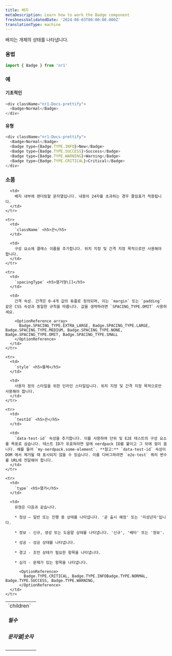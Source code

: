 ```yaml
---
title: 배지
metaDescription: Learn how to work the Badge component
freshnessValidatedDate: '2024-06-03T00:00:00.000Z'
translationType: machine
---
```


배지는 개체의 상태를 나타냅니다.

### 용법

```js
import { Badge } from 'nr1'
```

### 예

#### 기초적인

```js
<div className="nr1-Docs-prettify">
  <Badge>Normal</Badge>
</div>
```

#### 유형

```js
<div className="nr1-Docs-prettify">
  <Badge>Normal</Badge>
  <Badge type={Badge.TYPE.INFO}>New</Badge>
  <Badge type={Badge.TYPE.SUCCESS}>Success</Badge>
  <Badge type={Badge.TYPE.WARNING}>Warning</Badge>
  <Badge type={Badge.TYPE.CRITICAL}>Critical</Badge>
</div>
```

### 소품

<table>
  <tbody>
    <tr>
      <td>
        `children` <h5>필수</h5><h5>문자열|숫자</h5>
      </td>

      <td>
        배지 내부에 렌더링할 문자열입니다. 내용이 24자를 초과하는 경우 줄임표가 적용됩니다.
      </td>
    </tr>

    <tr>
      <td>
        `className` <h5>끈</h5>
      </td>

      <td>
        구성 요소에 클래스 이름을 추가합니다. 위치 지정 및 간격 지정 목적으로만 사용해야 합니다.
      </td>
    </tr>

    <tr>
      <td>
        `spacingType` <h5>열거형\[]</h5>
      </td>

      <td>
        간격 속성. 간격은 0-4개 값의 튜플로 정의되며, 이는 `margin` 또는 `padding` 같은 CSS 속성과 동일한 규칙을 따릅니다. 값을 생략하려면 `SPACING_TYPE.OMIT` 사용하세요.

        <OptionReference array>
          Badge.SPACING_TYPE.EXTRA_LARGE, Badge.SPACING_TYPE.LARGE, Badge.SPACING_TYPE.MEDIUM, Badge.SPACING_TYPE.NONE, Badge.SPACING_TYPE.OMIT, Badge.SPACING_TYPE.SMALL
        </OptionReference>
      </td>
    </tr>

    <tr>
      <td>
        `style` <h5>물체</h5>
      </td>

      <td>
        사용자 정의 스타일을 위한 인라인 스타일입니다. 위치 지정 및 간격 지정 목적으로만 사용해야 합니다.
      </td>
    </tr>

    <tr>
      <td>
        `testId` <h5>끈</h5>
      </td>

      <td>
        `data-test-id` 속성을 추가합니다. 이를 사용하여 단위 및 E2E 테스트의 구성 요소를 목표로 삼습니다. 테스트 ID가 유효하려면 앞에 nerdpack ID를 붙이고 그 뒤에 점이 옵니다. 예를 들어 `my-nerdpack.some-element`. **참고:** `data-test-id` 속성이 DOM 에서 제거될 때 표시되지 않을 수 있습니다. 이를 디버그하려면 `e2e-test` 쿼리 변수를 URL에 전달해야 합니다.
      </td>
    </tr>

    <tr>
      <td>
        `type` <h5>열거</h5>
      </td>

      <td>
        유형은 다음과 같습니다.

        * 정상 — 일반 또는 진행 중 상태를 나타냅니다. '곧 출시 예정' 또는 '미성년자'입니다.

        * 정보 - 신규, 생성 또는 도움말 상태를 나타냅니다. '신규', '베타' 또는 '정보'.

        * 성공 - 성공 상태를 나타냅니다.

        * 경고 - 조언 상태가 필요한 항목을 나타냅니다.

        * 심각 - 문제가 있는 항목을 나타냅니다.

          <OptionReference>
            Badge.TYPE.CRITICAL, Badge.TYPE.INFOBadge.TYPE.NORMAL, Badge.TYPE.SUCCESS, Badge.TYPE.WARNING,
          </OptionReference>
      </td>
    </tr>
  </tbody>
</table>